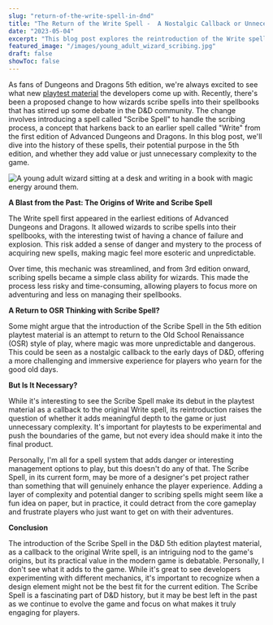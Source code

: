 ```yaml
---
slug: "return-of-the-write-spell-in-dnd"
title: "The Return of the Write Spell -  A Nostalgic Callback or Unnecessary Complexity?"
date: "2023-05-04"
excerpt: "This blog post explores the reintroduction of the Write spell in the D&D 5th edition playtest material, discussing its origins, potential purpose, and whether it adds meaningful depth or unnecessary complexity to the game."
featured_image: "/images/young_adult_wizard_scribing.jpg"
draft: false
showToc: false
---
```


As fans of Dungeons and Dragons 5th edition, we're always excited to see what new [playtest material](https://www.dndbeyond.com/sources/one-dnd/ph-playtest-5) the developers come up with. Recently, there's been a proposed change to how wizards scribe spells into their spellbooks that has stirred up some debate in the D&D community. The change involves introducing a spell called "Scribe Spell" to handle the scribing process, a concept that harkens back to an earlier spell called "Write" from the first edition of Advanced Dungeons and Dragons. In this blog post, we'll dive into the history of these spells, their potential purpose in the 5th edition, and whether they add value or just unnecessary complexity to the game.

![A young adult wizard sitting at a desk and writing in a book with magic energy around them.](/images/young_adult_wizard_scribing.jpg)

**A Blast from the Past: The Origins of Write and Scribe Spell**

The Write spell first appeared in the earliest editions of Advanced Dungeons and Dragons. It allowed wizards to scribe spells into their spellbooks, with the interesting twist of having a chance of failure and explosion. This risk added a sense of danger and mystery to the process of acquiring new spells, making magic feel more esoteric and unpredictable.

Over time, this mechanic was streamlined, and from 3rd edition onward, scribing spells became a simple class ability for wizards. This made the process less risky and time-consuming, allowing players to focus more on adventuring and less on managing their spellbooks.

**A Return to OSR Thinking with Scribe Spell?**

Some might argue that the introduction of the Scribe Spell in the 5th edition playtest material is an attempt to return to the Old School Renaissance (OSR) style of play, where magic was more unpredictable and dangerous. This could be seen as a nostalgic callback to the early days of D&D, offering a more challenging and immersive experience for players who yearn for the good old days.

**But Is It Necessary?**

While it's interesting to see the Scribe Spell make its debut in the playtest material as a callback to the original Write spell, its reintroduction raises the question of whether it adds meaningful depth to the game or just unnecessary complexity. It's important for playtests to be experimental and push the boundaries of the game, but not every idea should make it into the final product.

Personally, I'm all for a spell system that adds danger or interesting management options to play, but this doesn't do any of that. The Scribe Spell, in its current form, may be more of a designer's pet project rather than something that will genuinely enhance the player experience. Adding a layer of complexity and potential danger to scribing spells might seem like a fun idea on paper, but in practice, it could detract from the core gameplay and frustrate players who just want to get on with their adventures.

**Conclusion**

The introduction of the Scribe Spell in the D&D 5th edition playtest material, as a callback to the original Write spell, is an intriguing nod to the game's origins, but its practical value in the modern game is debatable. Personally, I don't see what it adds to the game. While it's great to see developers experimenting with different mechanics, it's important to recognize when a design element might not be the best fit for the current edition. The Scribe Spell is a fascinating part of D&D history, but it may be best left in the past as we continue to evolve the game and focus on what makes it truly engaging for players.